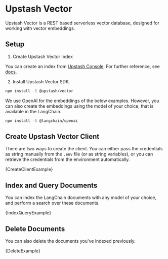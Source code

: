 
# Upstash Vector

Upstash Vector is a REST based serverless vector database, designed for working with vector embeddings.

## Setup

1. Create Upstash Vector Index

You can create an index from [Upstash Console](https://console.upstash.com/vector). For further reference, see [docs](https://upstash.com/docs/vector/overall/getstarted).

2. Install Upstash Vector SDK.

```bash npm2yarn
npm install -S @upstash/vector
```

We use OpenAI for the embeddings of the below examples.
However, you can also create the embeddings using the model of your choice, that is available in the LangChain.

```bash npm2yarn
npm install -S @langchain/openai
```

## Create Upstash Vector Client

There are two ways to create the client. You can either pass the credentials as string manually from the `.env` file (or as string variables), or you can retrieve the credentials from the environment automatically.

<CodeBlock language="typescript">{CreateClientExample}</CodeBlock>

## Index and Query Documents

You can index the LangChain documents with any model of your choice, and perform a search over these documents.

<CodeBlock language="typescript">{IndexQueryExample}</CodeBlock>

## Delete Documents

You can also delete the documents you've indexed previously.

<CodeBlock language="typescript">{DeleteExample}</CodeBlock>
